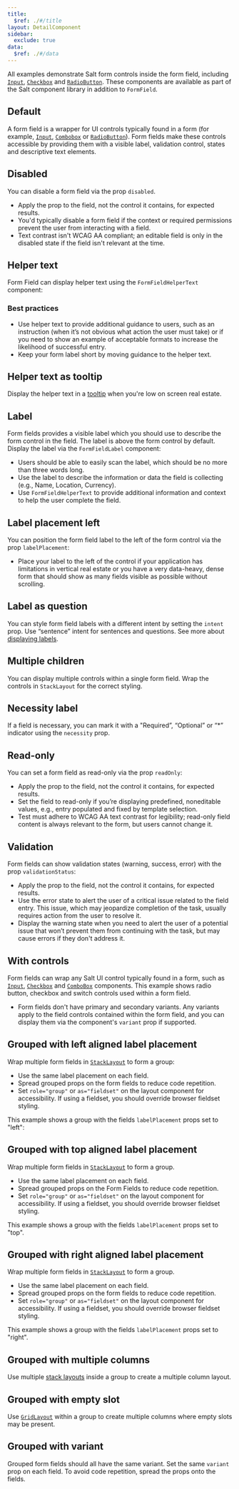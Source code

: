 ```yaml
---
title:
  $ref: ./#/title
layout: DetailComponent
sidebar:
  exclude: true
data:
  $ref: ./#/data
---
```


All examples demonstrate Salt form controls inside the form field, including [`Input`](../input), [`Checkbox`](../checkbox) and [`RadioButton`](../radio-button). These components are available as part of the Salt component library in addition to `FormField`.

## Default

A form field is a wrapper for UI controls typically found in a form (for example, [`Input`](../input), [`Combobox`](../combo-box) or [`RadioButton`](../radio-button)). Form fields make these controls accessible by providing them with a visible label, validation control, states and descriptive text elements.

<LivePreview componentName="form-field" exampleName="Default" />

## Disabled

You can disable a form field via the prop `disabled`.

- Apply the prop to the field, not the control it contains, for expected results.
- You'd typically disable a form field if the context or required permissions prevent the user from interacting with a field.
- Text contrast isn't WCAG AA compliant; an editable field is only in the disabled state if the field isn't relevant at the time.

<LivePreview componentName="form-field" exampleName="Disabled" />

## Helper text

Form Field can display helper text using the `FormFieldHelperText` component:

### Best practices

- Use helper text to provide additional guidance to users, such as an instruction (when it’s not obvious what action the user must take) or if you need to show an example of acceptable formats to increase the likelihood of successful entry.
- Keep your form label short by moving guidance to the helper text.

<LivePreview componentName="form-field" exampleName="HelperText" />

## Helper text as tooltip

Display the helper text in a [tooltip](../tooltip) when you're low on screen real estate.

<LivePreview componentName="form-field" exampleName="HelperTextAsTooltip" />

## Label

Form fields provides a visible label which you should use to describe the form control in the field. The label is above the form control by default. Display the label via the `FormFieldLabel` component:

- Users should be able to easily scan the label, which should be no more than three words long.
- Use the label to describe the information or data the field is collecting (e.g., Name, Location, Currency).
- Use `FormFieldHelperText` to provide additional information and context to help the user complete the field.

<LivePreview componentName="form-field" exampleName="Label" />

## Label placement left

You can position the form field label to the left of the form control via the prop `labelPlacement`:

- Place your label to the left of the control if your application has limitations in vertical real estate or you have a very data-heavy, dense form that should show as many fields visible as possible without scrolling.

<LivePreview componentName="form-field" exampleName="LabelLeft" />

## Label as question

You can style form field labels with a different intent by setting the `intent` prop. Use “sentence” intent for sentences and questions. See more about [displaying labels](/salt/patterns/forms#label-vs-question).

<LivePreview componentName="form-field" exampleName="LabelQuestion" />

## Multiple children

You can display multiple controls within a single form field. Wrap the controls in `StackLayout` for the correct styling.

<LivePreview componentName="form-field" exampleName="MultipleChildren" />

## Necessity label

If a field is necessary, you can mark it with a "Required”, “Optional” or “\*” indicator using the `necessity` prop.

<LivePreview componentName="form-field" exampleName="NecessityLabel" />

## Read-only

You can set a form field as read-only via the prop `readOnly`:

- Apply the prop to the field, not the control it contains, for expected results.
- Set the field to read-only if you’re displaying predefined, noneditable values, e.g., entry populated and fixed by template selection.
- Test must adhere to WCAG AA text contrast for legibility; read-only field content is always relevant to the form, but users cannot change it.

<LivePreview componentName="form-field" exampleName="Readonly" />

## Validation

Form fields can show validation states (warning, success, error) with the prop `validationStatus`:

- Apply the prop to the field, not the control it contains, for expected results.
- Use the error state to alert the user of a critical issue related to the field entry. This issue, which may jeopardize completion of the task, usually requires action from the user to resolve it.
- Display the warning state when you need to alert the user of a potential issue that won’t prevent them from continuing with the task, but may cause errors if they don't address it.

<LivePreview componentName="form-field" exampleName="Validation" />

## With controls

Form fields can wrap any Salt UI control typically found in a form, such as [`Input`](../input), [`Checkbox`](../checkbox) and [`ComboBox`](../combo-box) components. This example shows radio button, checkbox and switch controls used within a form field.

- Form fields don't have primary and secondary variants. Any variants apply to the field controls contained within the form field, and you can display them via the component's `variant` prop if supported.

<LivePreview componentName="form-field" exampleName="WithControls" />

## Grouped with left aligned label placement

Wrap multiple form fields in [`StackLayout`](../layout/stack-layout) to form a group:

- Use the same label placement on each field.
- Spread grouped props on the form fields to reduce code repetition.
- Set `role="group"` or `as="fieldset"` on the layout component for accessibility. If using a fieldset, you should override browser fieldset styling.

This example shows a group with the fields `labelPlacement` props set to "left":

<LivePreview componentName="form-field" exampleName="GroupedWithLabelLeft" />

## Grouped with top aligned label placement

Wrap multiple form fields in [`StackLayout`](../layout/stack-layout) to form a group.

- Use the same label placement on each field.
- Spread grouped props on the Form Fields to reduce code repetition.
- Set `role="group"` or `as="fieldset"` on the layout component for accessibility. If using a fieldset, you should override browser fieldset styling.

This example shows a group with the fields `labelPlacement` props set to "top".

<LivePreview componentName="form-field" exampleName="GroupedWithLabelTop" />

## Grouped with right aligned label placement

Wrap multiple form fields in [`StackLayout`](../layout/stack-layout) to form a group.

- Use the same label placement on each field.
- Spread grouped props on the form fields to reduce code repetition.
- Set `role="group"` or `as="fieldset"` on the layout component for accessibility. If using a fieldset, you should override browser fieldset styling.

This example shows a group with the fields `labelPlacement` props set to "right".

<LivePreview componentName="form-field" exampleName="GroupedWithLabelRight" />

## Grouped with multiple columns

Use multiple [stack layouts](../layout/stack-layout) inside a group to create a multiple column layout.

<LivePreview
  componentName="form-field"
  exampleName="GroupedWithMultipleColumns"
/>

## Grouped with empty slot

Use [`GridLayout`](../layout/grid-layout) within a group to create multiple columns where empty slots may be present.

<LivePreview componentName="form-field" exampleName="GroupedWithEmptySlot" />

## Grouped with variant

Grouped form fields should all have the same variant. Set the same `variant` prop on each field. To avoid code repetition, spread the props onto the fields.

<LivePreview componentName="form-field" exampleName="GroupedWithVariant" />
